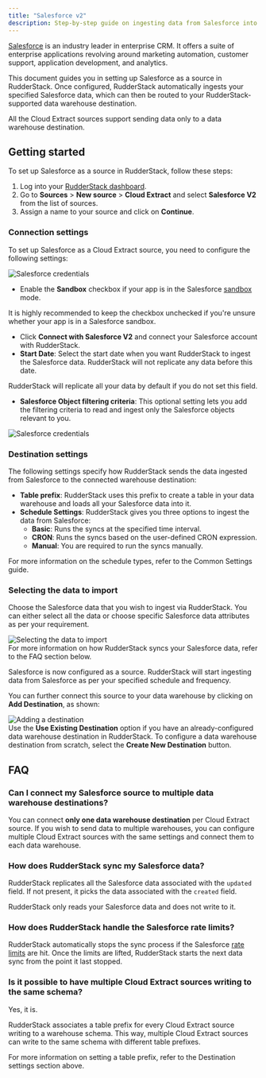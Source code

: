 ```yaml
---
title: "Salesforce v2"
description: Step-by-step guide on ingesting data from Salesforce into RudderStack.
---
```


[Salesforce](https://salesforce.com/) is an industry leader in enterprise CRM. It offers a suite of enterprise applications revolving around marketing automation, customer support, application development, and analytics.

This document guides you in setting up Salesforce as a source in RudderStack. Once configured, RudderStack automatically ingests your specified Salesforce data, which can then be routed to your RudderStack-supported data warehouse destination.

<div class="warningBlock">
All the Cloud Extract sources support sending data only to a <Link to="/destinations/warehouse-destinations/">data warehouse destination</Link>.
</div>

## Getting started

To set up Salesforce as a source in RudderStack, follow these steps:

1. Log into your [RudderStack dashboard](https://app.rudderstack.com/).
2. Go to **Sources** > **New source** > **Cloud Extract** and select **Salesforce V2** from the list of sources.
3. Assign a name to your source and click on **Continue**.

### Connection settings

To set up Salesforce as a Cloud Extract source, you need to configure the following settings:

<img src="../../assets/cloud-extract-sources/salesforce-connection-settings-1.png" alt="Salesforce credentials" />

- Enable the **Sandbox** checkbox if your app is in the Salesforce [sandbox](https://help.salesforce.com/s/articleView?id=sf.create_test_instance.htm&type=5) mode.

<div class="warningBlock">
It is highly recommended to keep the checkbox unchecked if you're unsure whether your app is in a Salesforce sandbox.
</div>

- Click **Connect with Salesforce V2** and connect your Salesforce account with RudderStack.
- **Start Date**: Select the start date when you want RudderStack to ingest the Salesforce data. RudderStack will not replicate any data before this date.

<div class="warningBlock">
RudderStack will replicate all your data by default if you do not set this field.
</div>

- **Salesforce Object filtering criteria**: This optional setting lets you add the filtering criteria to read and ingest only the Salesforce objects relevant to you.

<img src="../../assets/cloud-extract-sources/salesforce-connection-settings-2.png" alt="Salesforce credentials" />

### Destination settings

The following settings specify how RudderStack sends the data ingested from Salesforce to the connected warehouse destination:

- **Table prefix**: RudderStack uses this prefix to create a table in your data warehouse and loads all your Salesforce data into it.
- **Schedule Settings**: RudderStack gives you three options to ingest the data from Salesforce:
    - **Basic**: Runs the syncs at the specified time interval. 
    - **CRON**: Runs the syncs based on the user-defined CRON expression.
    - **Manual**: You are required to run the syncs manually.

<div class="infoBlock">
For more information on the schedule types, refer to the <Link to="/sources/extract/common-settings/">Common Settings</Link> guide.
</div>

### Selecting the data to import

Choose the Salesforce data that you wish to ingest via RudderStack. You can either select all the data or choose specific Salesforce data attributes as per your requirement.

<img src="../../assets/cloud-extract-sources/salesforce-connection-settings-3.png" alt="Selecting the data to import" />

<div class="infoBlock">
For more information on how RudderStack syncs your Salesforce data, refer to the <Link to="#faq">FAQ</Link> section below.
</div>

Salesforce is now configured as a source. RudderStack will start ingesting data from Salesforce as per your specified schedule and frequency.

You can further connect this source to your data warehouse by clicking on **Add Destination**, as shown:

<img src="../../assets/cloud-extract-sources/add-destination.png" alt="Adding a destination" />

<div class="successBlock">
Use the <strong>Use Existing Destination</strong> option if you have an already-configured data warehouse destination in RudderStack. To configure a data warehouse destination from scratch, select the <strong>Create New Destination</strong> button.
</div>

## FAQ

### Can I connect my Salesforce source to multiple data warehouse destinations?

You can connect <strong>only one data warehouse destination</strong> per Cloud Extract source. If you wish to send data to multiple warehouses, you can configure multiple Cloud Extract sources with the same settings and connect them to each data warehouse.

### How does RudderStack sync my Salesforce data?

RudderStack replicates all the Salesforce data associated with the `updated` field. If not present, it picks the data associated with the `created` field.

<div class="infoBlock">
RudderStack only reads your Salesforce data and does not write to it.
</div>

### How does RudderStack handle the Salesforce rate limits?

RudderStack automatically stops the sync process if the Salesforce [rate limits](https://developer.salesforce.com/docs/atlas.en-us.salesforce_app_limits_cheatsheet.meta/salesforce_app_limits_cheatsheet/salesforce_app_limits_platform_api.htm) are hit. Once the limits are lifted, RudderStack starts the next data sync from the point it last stopped.

### Is it possible to have multiple Cloud Extract sources writing to the same schema?

Yes, it is.

RudderStack associates a table prefix for every Cloud Extract source writing to a warehouse schema. This way, multiple Cloud Extract sources can write to the same schema with different table prefixes.

<div class="infoBlock">
For more information on setting a table prefix, refer to the <Link to="#destination-settings">Destination settings</Link> section above.
</div>